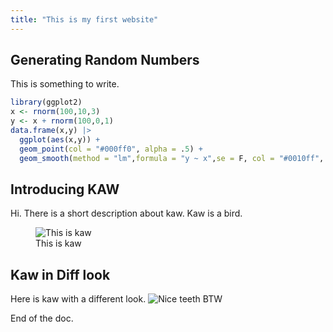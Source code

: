 ```yaml
---
title: "This is my first website"
---
```


## Generating Random Numbers
This is something to write.
```r
library(ggplot2)
x <- rnorm(100,10,3)
y <- x + rnorm(100,0,1)
data.frame(x,y) |> 
  ggplot(aes(x,y)) +
  geom_point(col = "#000ff0", alpha = .5) +
  geom_smooth(method = "lm",formula = "y ~ x",se = F, col = "#0010ff", alpha = .7)
```


## Introducing KAW

Hi. There is a short description about kaw. Kaw is a bird.



![This is kaw](photos/IMG_20210216_134809.jpeg)

## Kaw in Diff look
Here is kaw with a different look.
![Nice teeth BTW](photos/IMG_20210619_125806.jpeg)


End of the doc.





